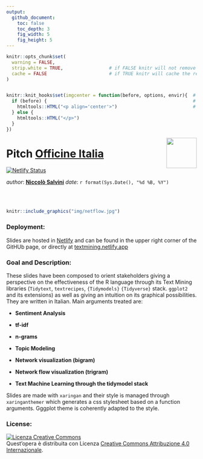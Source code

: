 ```yaml
---
output: 
  github_document:
    toc: false
    toc_depth: 3
    fig_width: 5
    fig_height: 5
---
```


<!-- README.md is generated from README.Rmd. Please edit that file -->

```r
knitr::opts_chunk$set(
  warning = FALSE,  
  strip.white = TRUE,                 # if FALSE knitr will not remove white spaces at the beg or end
  cache = FALSE                       # if TRUE knitr will cache the results to reuse in future knits
)


knitr::knit_hooks$set(imgcenter = function(before, options, envir){  # to center image 
  if (before) {                                                      # add imgcenter = TRUE
    htmltools::HTML("<p align='center'>")                            # to the chunk options
  } else {
    htmltools::HTML("</p>")
  }
})

```



<img src="img/logo.png" align="right" height="80" />
 
# Pitch [Officine Italia](https://www.officineitalia.org/)

[![Netlify Status](https://api.netlify.com/api/v1/badges/9db89be9-d92c-420e-a390-3600ccbbd4f8/deploy-status)](https://app.netlify.com/sites/textmining/deploys)

_author_: **[Niccolò Salvini](https://niccolosalvini.netlify.app/)**
_date_: `r format(Sys.Date(), "%d %B, %Y")`


<br> <br> 


```r
knitr::include_graphics("img/netflow.jpg") 
```

### Deployment:

Slides are hosted in [Netlify](https://www.netlify.com/) and can be found in the upper right corner of the GitHUb page, or directly at [textmining.netlify.app](https://textmining.netlify.app)

### Goal and Description:

These slides have been composed to orient stakeholders giving a perspective on the effectiveness of the R language through its Text Mining libraries (`Tidytext`, `textrecipes`, `{Tidymodels}` `{Tidyverse}` stack. `ggplot2` and its extensions) as well as giving an intuition on its graphical possibilities. They are written in Italian. Main arguments treated are:

- **Sentiment Analysis**

- **tf-idf**

- **n-grams**

- **Topic Modeling**

- **Network visualization (bigram)**

- **Network flow visualization (trigram)**

- **Text Machine Learning through the tidymodel stack**

Slides are made with `xaringan` and their style is managed through `xaringanthemer` which generates a css stylesheet based on a function arguments. Gggplot theme is coherently adapted to the style. 

### License:

<a rel="license" href="http://creativecommons.org/licenses/by/4.0/"><img alt="Licenza Creative Commons" style="border-width:0" src="https://i.creativecommons.org/l/by/4.0/88x31.png" /></a><br />Quest'opera è distribuita con Licenza <a rel="license" href="http://creativecommons.org/licenses/by/4.0/">Creative Commons Attribuzione 4.0 Internazionale</a>.

